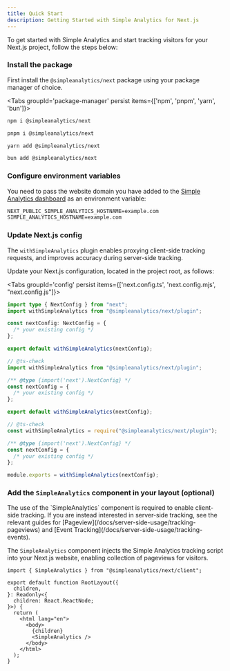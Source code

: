 ```yaml
---
title: Quick Start
description: Getting Started with Simple Analytics for Next.js
---
```

To get started with Simple Analytics and start tracking visitors for your Next.js project, follow the steps below:

<Steps>
<Step>

### Install the package

First install the `@simpleanalytics/next` package using your package manager of choice.

<Tabs groupId='package-manager' persist items={['npm', 'pnpm', 'yarn', 'bun']}>

```bash tab="npm"
npm i @simpleanalytics/next
```

```bash tab="pnpm"
pnpm i @simpleanalytics/next
```

```bash tab="yarn"
yarn add @simpleanalytics/next
```

```bash tab="bun"
bun add @simpleanalytics/next
```

</Tabs>

</Step>

<Step>

### Configure environment variables

You need to pass the website domain you have added to the [Simple Analytics dashboard](https://dashboard.simpleanalytics.com/) as an environment variable:

```txt title=".env"
NEXT_PUBLIC_SIMPLE_ANALYTICS_HOSTNAME=example.com
SIMPLE_ANALYTICS_HOSTNAME=example.com
```

</Step>

<Step>

### Update Next.js config

The `withSimpleAnalytics` plugin enables proxying client-side tracking requests, and improves accuracy during server-side tracking.

Update your Next.js configuration, located in the project root, as follows:

<Tabs groupId='config' persist items={['next.config.ts', 'next.config.mjs', "next.config.js"]}>

```ts tab="next.config.ts"
import type { NextConfig } from "next";
import withSimpleAnalytics from "@simpleanalytics/next/plugin";

const nextConfig: NextConfig = {
  /* your existing config */
};

export default withSimpleAnalytics(nextConfig);
```

```js tab="next.config.mjs"
// @ts-check
import withSimpleAnalytics from "@simpleanalytics/next/plugin";

/** @type {import('next').NextConfig} */
const nextConfig = {
  /* your existing config */
};

export default withSimpleAnalytics(nextConfig);
```

```js tab="next.config.js"
// @ts-check
const withSimpleAnalytics = require("@simpleanalytics/next/plugin");

/** @type {import('next').NextConfig} */
const nextConfig = {
  /* your existing config */
};

module.exports = withSimpleAnalytics(nextConfig);
```

</Tabs>

</Step>

<Step>

### Add the `SimpleAnalytics` component in your layout (optional)

<Callout title="Server-side tracking">
The use of the `SimpleAnalytics` component is required to enable client-side tracking.
If you are instead interested in server-side tracking, see the relevant guides for [Pageview](/docs/server-side-usage/tracking-pageviews) and [Event Tracking](/docs/server-side-usage/tracking-events).
</Callout>

[//]: # (<Callout title="Pageviews are collected by default" type="warn">)

[//]: # (The `SimpleAnalytics` component enables pageview tracking by default. )

[//]: # (You can disable automatic pageview collection or disable certain metrics, see [Configuration]&#40;/docs/analytics-config&#41; to learn more. )

[//]: # (</Callout>)

The `SimpleAnalytics` component injects the Simple Analytics tracking script into your Next.js website, enabling collection of pageviews for visitors.

```tsx title="app/layout.tsx"
import { SimpleAnalytics } from "@simpleanalytics/next/client";

export default function RootLayout({
  children,
}: Readonly<{
  children: React.ReactNode;
}>) {
  return (
    <html lang="en">
      <body>
        {children}
        <SimpleAnalytics />
      </body>
    </html>
  );
}
```

</Step>
</Steps>

